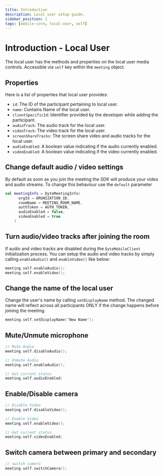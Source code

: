 ```yaml
---
title: Introduction
description: Local user setup guide.
sidebar_position: 1
tags: [mobile-core, local-user, self]
---
```


# Introduction - Local User

The local user has the methods and properties on the local user media controls. Accessible via `self` key within the `meeting` object.

## Properties

Here is a list of properties that local user provides:

- `id`: The ID of the participant pertaining to local user.
- `name`: Contains Name of the local user.
- `clientSpecificId`: Identifier provided by the developer while adding the participant.
- `audioTrack`: The audio track for the local user.
- `videoTrack`: The video track for the local user.
- `screenShareTracks`: The screen share video and audio tracks for the local user.
- `audioEnabled`: A boolean value indicating if the audio currently enabled.
- `videoEnabled`: A boolean value indicating if the video currently enabled.

## Change default audio / video settings

By default as soon as you join the meeting the SDK will produce your video and audio streams.
To change this behaviour use the `default` parameter

```kotlin {5,6}
val meetingInfo = DyteMeetingInfo(
      orgId = ORGNIZATION_ID,
      roomName = MEETING_ROOM_NAME,
      authToken = AUTH_TOKEN,
      audioEnabled = false,
      videoEnabled = true
    )
```

## Turn audio/video tracks after joining the room

If audio and video tracks are disabled during the `DyteMobileClient` initialization process. You can setup the audio and video tracks by simply calling `enableAudio()` and `enableVideo()` like below:

```kotlin
meeting.self.enableAudio();
meeting.self.enableVideo();
```

## Change the name of the local user

Change the user's name by calling `setDisplayName` method. The changed name will reflect across all participants ONLY if the change happens before joining the meeting.

```kotlin
meeting.self.setDisplayName('New Name');
```

## Mute/Unmute microphone

```kotlin
// Mute Audio
meeting.self.disableAudio();

// Unmute Audio
meeting.self.enableAudio();

// Get current status
meeting.self.audioEnabled;
```

## Enable/Disable camera

```kotlin
// Disable Video
meeting.self.disableVideo();

// Enable Video
meeting.self.enableVideo();

// Get current status
meeting.self.videoEnabled;
```

## Switch camera between primary and secondary

```kotlin
// switch camera
meeting.self.switchCamera();
```